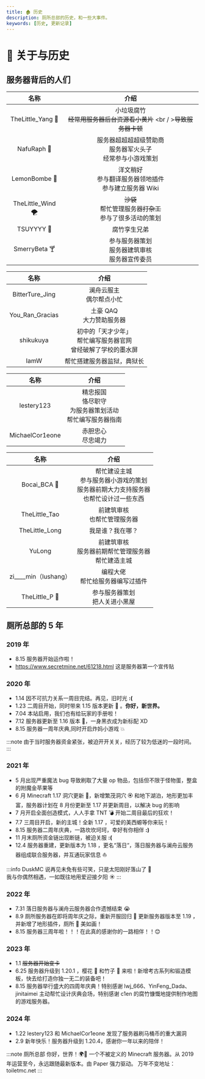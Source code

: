 ```yaml
---
title: 🏚 历史
description: 厕所总部的历史，和一些大事件。
keywords: [历史, 更新记录]
---
```



# 🧻 关于与历史

## 服务器背后的人们

<Tabs>

<TabItem value="1" label="管理组">

|       名称        |                                    介绍                                    |
| :---------------: | :------------------------------------------------------------------------: |
| TheLittle_Yang 🐏 | 小垃圾腐竹<br />~~经常用服务器后台资源看小黄片~~ <br / >~~导致服务器卡顿~~ |
|    NafuRaph 🧨    |     服务器超超超超级赞助商<br />服务器军火头子<br />经常参与小游戏策划     |
|   LemonBombe 🍋   |    洋文稍好<br />参与翻译服务器领地插件<br />参与建立服务器 Wiki<br />     |
| TheLittle_Wind 🌪  |      ~~沙袋~~<br />帮忙管理服务器~~打杂工~~<br />参与了很多活动的策划      |
|    TSUYYYY 👶     |                                腐竹孪生兄弟                                |
|   SmerryBeta 🍸   |           参与服务器策划<br />服务器建筑审核<br />服务器宣传委员           |

</TabItem>

<TabItem value="2" label="贡献者">

|      名称       |                                  介绍                                  |
| :-------------: | :--------------------------------------------------------------------: |
| BitterTure_Jing |                      澜舟云服主<br />偶尔帮点小忙                      |
| You_Ran_Gracias |                      土豪 QAQ<br />大力赞助服务器                      |
|    shikukuya    | 初中的「天才少年」<br />帮忙编写服务器官网<br />曾经破解了学校的墨水屏 |
|      IamW       |                       帮忙搭建服务器监狱，典狱长                       |

</TabItem>

<TabItem value="3" label="风纪委员">

|      名称       |                                 介绍                                 |
| :-------------: | :------------------------------------------------------------------: |
|   lestery123    | 精忠报国<br />恪尽职守<br />为服务器策划活动<br />帮忙编写服务器指南 |
| MichaelCor1eone |                        赤胆忠心<br />尽忠竭力                        |

</TabItem>

<TabItem value="4" label="退休人员">

|           名称           |                                               介绍                                               |
| :----------------------: | :----------------------------------------------------------------------------------------------: |
|       Bocai_BCA 🥬       | 帮忙建设主城<br />参与服务器小游戏的策划<br />服务器前期大力支持服务器<br />也帮忙设计过一些东西 |
|      TheLittle_Tao       |                                 前建筑审核<br />也帮忙管理服务器                                 |
|      TheLittle_Long      |                                         我是谁？我在哪？                                         |
|          YuLong          |                    前建筑审核<br />服务器前期帮忙管理服务器<br />帮忙建造主城                    |
| zi\_\_\_\_min（lushang） |                               编程大佬<br />帮忙给服务器编写过插件                               |
|      TheLittle_P 🌸      |                                参与服务器策划<br />把人关进小黑屋                                |

</TabItem>

</Tabs>

## 厕所总部的 5 年

### 2019 年

- 8.15 服务器开始运作啦！
- https://www.secretmine.net/61218.html
  这是服务器第一个宣传贴

### 2020 年

- 1.14 因不可抗力关系一周目完结。再见，旧时光 **:(**
- 1.23 二周目开始，同时带来 1.15 版本更新 🐝 。**你好，新世界。**
- 7.04 本站启用，我们也有给玩家的手册啦！
- 7.12 服务器更新至 1.16 版本 👿，一身黑衣成为新标配 XD
- 8.15 服务器一周年庆典,同时开启炸妈小游戏 💥

:::note
由于当时服务器资金紧张，被迫开开关关，经历了较为低迷的一段时间。
:::

### 2021 年

- 5 月出现严重魔法 bug 导致刷取了大量 op 物品，包括但不限于怪物蛋，整盒的附魔金苹果等
- 6 月 Minecraft 1.17 洞穴更新 🌱，新增繁茂洞穴 🏵 和地下湖泊，地形更加丰富，服务器计划在 8 月份更新至 1.17 并更新周目，以解决 bug 的影响
- 7 月开启全面创造模式，人人手拿 TNT 💣 开始二周目最后的狂欢！
- 7.7 三周目开启，新的主城！全新 1.17 ，可爱的美西螈等你来玩！
- 8.15 服务器二周年庆典，一路坎坎坷坷，幸好有你相伴 **:)**
- 11 月末厕所资金链出现断链，被迫关服 **:(**
- 12.4 服务器重建，更新版本为 1.18 ，更名“落日“，落日服务器与澜舟云服务器组成联合服务器，并互通玩家信息 ⛵

:::info DuskMC
说再见未免有些可笑，只是太阳刚好落山了 🌇  
我与你偶然相遇，一如既往地用爱迎接夕阳 ☀️
:::

### 2022 年

- 7.31 落日服务器与澜舟云服务器合作遗憾结束 😭
- 8.9 厕所服务器在即将周年庆之际，重新开服回归 🎉 更新服务器版本至 1.19 ，并新增了地形插件，厕所 🚽 美如画！
- 8.15 服务器三周年啦！！！在此真的感谢你的一路相伴！！😊

### 2023 年

- 1.1 ~~服务器开始变卡~~
- 6.25 服务器升级到 1.20.1 ，樱花 🌸 和竹子 🎍 来啦！新增考古系列和锻造模板，快去给打造你独一无二的装备吧！
- 8.15 服务器举行盛大的四周年庆典！特别感谢 lwj_666、YinFeng_Dada、jinitaimei 主动帮忙设计庆典会场，特别感谢 c1en 的腐竹慷慨地提供制作地图的游戏服务器。

### 2024 年

- 1.22 lestery123 和 MichaelCor1eone 发现了服务器刷马桶币的重大漏洞
- 2.9 新年快乐！服务器升级到 1.20.4，感谢你一年以来的陪伴！

:::note 厕所总部
你好，世界！🌍🚽 一个不被定义的 Minecraft 服务器。从 2019 年运营至今，永远跟随最新版本。由 Paper 强力驱动。 万年不变地址： toiletmc.net
:::
